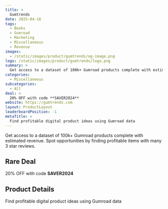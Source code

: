 ```yaml
---
title: >
  Gumtrends
date: 2025-04-16
tags:
  - Books
  - Gumroad
  - Marketing
  - Miscellaneous
  - Revenue
images:
  - /static/images/product/gumtrends/og-image.png
logo: /static/images/product/gumtrends/logo.png
summary: >
  Get access to a dataset of 100k+ Gumroad products complete with estimated revenue. Spot opportunities by finding profitable items with many 3 star reviews.
categories:
  - Miscellaneous
subcategories:
  - All
deal: >
  20% OFF with code **SAVER2024**
website: https://gumtrends.com
layout: ProductLayout
leaderboardPosition: -1
metaTitle: >
  Find profitable digital product ideas using Gumroad data
---
```

Get access to a dataset of 100k+ Gumroad products complete with estimated revenue. Spot opportunities by finding profitable items with many 3 star reviews.

## Rare Deal

20% OFF with code **SAVER2024**

## Product Details

Find profitable digital product ideas using Gumroad data


